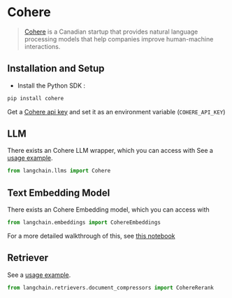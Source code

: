 # Cohere

>[Cohere](https://cohere.ai/about) is a Canadian startup that provides natural language processing models
> that help companies improve human-machine interactions.

## Installation and Setup
- Install the Python SDK :
```bash
pip install cohere
```

Get a [Cohere api key](https://dashboard.cohere.ai/) and set it as an environment variable (`COHERE_API_KEY`)


## LLM

There exists an Cohere LLM wrapper, which you can access with 
See a [usage example](/docs/modules/model_io/models/llms/integrations/cohere.html).

```python
from langchain.llms import Cohere
```

## Text Embedding Model

There exists an Cohere Embedding model, which you can access with 
```python
from langchain.embeddings import CohereEmbeddings
```
For a more detailed walkthrough of this, see [this notebook](/docs/modules/data_io/text_embedding/integrations/cohere.html)

## Retriever

See a [usage example](/docs/modules/data_io/retrievers/integrations/cohere-reranker.html).

```python
from langchain.retrievers.document_compressors import CohereRerank
```
